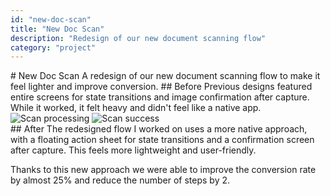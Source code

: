 ```yaml
---
id: "new-doc-scan"
title: "New Doc Scan"
description: "Redesign of our new document scanning flow"
category: "project"
---
```


<Paragraph>
  # New Doc Scan
  A redesign of our new document scanning flow to make it feel lighter and improve conversion.
</Paragraph>

<Paragraph>
  ## Before
  Previous designs featured entire screens for state transitions and image confirmation after capture. While it worked, it felt heavy and didn't feel like a native app.
</Paragraph>

<Paragraph>
  <div className="grid grid-cols-1 md:grid-cols-2 gap-4 bg-secondary rounded-2xl p-4 md:p-8 max-w-full overflow-hidden items-center justify-center" style={{
    marginBlock: "1rem",
  }}>
    <Image src="/projects/id-doc/scan-processing.png" alt="Scan processing" width={320} height={640} className="w-full h-full object-cover" />
    <Image src="/projects/id-doc/scan-success.png" alt="Scan success" width={320} height={640} className="w-full h-full object-cover" />
  </div>
</Paragraph>

<Paragraph>
  ## After
  The redesigned flow I worked on uses a more native approach, with a floating action sheet for state transitions and a confirmation screen after capture. This feels more lightweight and user-friendly.

  Thanks to this new approach we were able to improve the conversion rate by almost 25% and reduce the number of steps by 2.
</Paragraph>

<IphoneMockupVideo playbackId="KuJUqzxvuvmZJzvwdjQ6PE200XlHdlQ6as2MMHjvNZ02U" />

